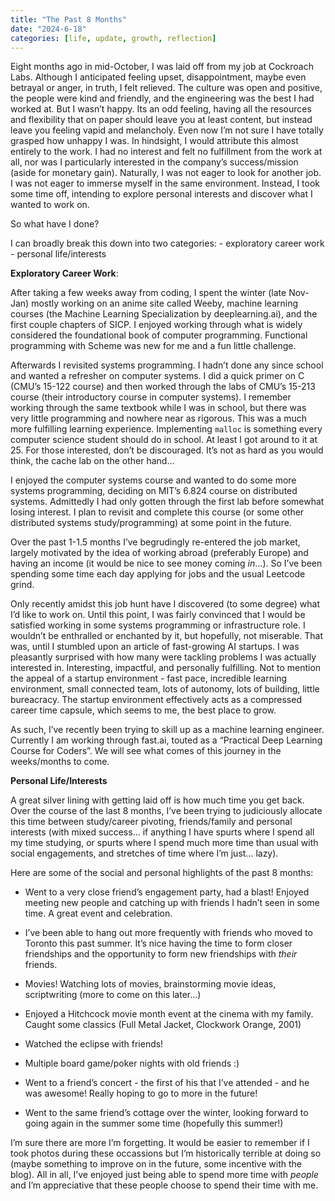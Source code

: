 ```yaml
---
title: "The Past 8 Months" 
date: "2024-6-18" 
categories: [life, update, growth, reflection] 
---
```


Eight months ago in mid-October, I was laid off from my job at Cockroach Labs.
Although I anticipated feeling upset, disappointment, maybe even betrayal or
anger, in truth, I felt relieved. The culture was open and positive, the people
were kind and friendly, and the engineering was the best I had worked at. But I
wasn't happy. Its an odd feeling, having all the resources and flexibility that
on paper should leave you at least content, but instead leave you feeling vapid
and melancholy.  Even now I'm not sure I have totally grasped how unhappy I was.
In hindsight, I would attribute this almost entirely to the work. I had no
interest and felt no fulfillment from the work at all, nor was I particularly
interested in the company's success/mission (aside for monetary gain).
Naturally, I was not eager to look for another job. I was not eager to immerse
myself in the same environment. Instead, I took some time off, intending to 
explore personal interests and discover what I wanted to work on.

So what have I done?

I can broadly break this down into two categories:
- exploratory career work
- personal life/interests 


**Exploratory Career Work**:

After taking a few weeks away from coding, I spent the winter (late Nov-Jan)
mostly working on an anime site called Weeby, machine learning courses (the
Machine Learning Specialization by deeplearning.ai), and the first couple
chapters of SICP. I enjoyed working through what is widely considered the
foundational book of computer programming. Functional programming with Scheme
was new for me and a fun little challenge.

Afterwards I revisited systems programming. I hadn't done any since school and
wanted a refresher on computer systems. I did a quick primer on C (CMU's 15-122
course) and then worked through the labs of CMU's 15-213 course (their introductory
course in computer systems). I remember working through the same textbook while I
was in school, but there was very little programming and nowhere near as
rigorous. This was a much more fulfilling learning experience. Implementing
`malloc` is something every computer science student should do in school. At least
I got around to it at 25. For those interested, don't be discouraged. It's
not as hard as you would think, the cache lab on the other hand...

I enjoyed the computer systems course and wanted to do some more systems
programming, deciding on MIT's 6.824 course on distributed systems. Admittedly I
had only gotten through the first lab before somewhat losing interest. I plan to
revisit and complete this course (or some other distributed systems
study/programming) at some point in the future.

Over the past 1-1.5 months I've begrudingly re-entered the job market, largely
motivated by the idea of working abroad (preferably Europe) and having an income
(it would be nice to see money coming *in*...). So I've been spending some time
each day applying for jobs and the usual Leetcode grind.

Only recently amidst this job hunt have I discovered (to some degree) what I'd
like to work on. Until this point, I was fairly convinced that I would be
satisfied working in some systems programming or infrastructure role. I wouldn't
be enthralled or enchanted by it, but hopefully, not miserable. That was, until 
I stumbled upon an article of fast-growing AI startups. I was pleasantly 
surprised with how many were tackling problems I was actually interested in. 
Interesting, impactful, and personally fulfilling. Not to mention the appeal of 
a startup environment - fast pace, incredible learning environment, small 
connected team, lots of autonomy, lots of building, little bureacracy. 
The startup environment effectively acts as a compressed career time capsule, 
which seems to me, the best place to grow. 

As such, I've recently been trying to skill up as a machine learning engineer.
Currently I am working through fast.ai, touted as a "Practical Deep Learning
Course for Coders". We will see what comes of this journey in the weeks/months
to come. 


**Personal Life/Interests**

A great silver lining with getting laid off is how much time you get back. Over
the course of the last 8 months, I've been trying to judiciously allocate this
time between study/career pivoting, friends/family and personal interests (with 
mixed success... if anything I have spurts where I spend all my time studying, or
spurts where I spend much more time than usual with social engagements, and
stretches of time where I'm just... lazy).

Here are some of the social and personal highlights of the past 8 months:

- Went to a very close friend's engagement party, had a blast! Enjoyed meeting
  new people and catching up with friends I hadn't seen in some time. A great
event and celebration.

- I've been able to hang out more frequently with friends who moved to Toronto 
this past summer. It's nice having the time to form closer friendships and the
opportunity to form new friendships with *their* friends. 

- Movies! Watching lots of movies, brainstorming movie ideas, scriptwriting
  (more to come on this later...) 

- Enjoyed a Hitchcock movie month event at the cinema with my family.  Caught
  some classics (Full Metal Jacket, Clockwork Orange, 2001)

- Watched the eclipse with friends!

- Multiple board game/poker nights with old friends :)

- Went to a friend's concert - the first of his that I've attended - and he was
  awesome! Really hoping to go to more in the future!

- Went to the same friend's cottage over the winter, looking forward to going
  again in the summer some time (hopefully this summer!) 

I'm sure there are more I'm forgetting. It would be easier to remember if I took
photos during these occassions but I'm historically terrible at doing so (maybe
something to improve on in the future, some incentive with the blog). All in
all, I've enjoyed just being able to spend more time with *people* and I'm
appreciative that these people choose to spend their time with me. 
